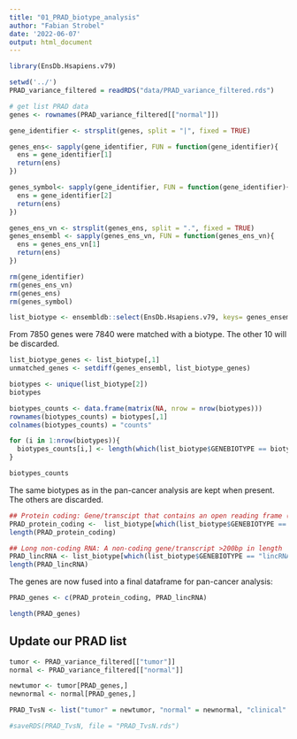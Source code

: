 ```yaml
---
title: "01_PRAD_biotype_analysis"
author: "Fabian Strobel"
date: '2022-06-07'
output: html_document
---
```


```r
library(EnsDb.Hsapiens.v79)
```


```r
setwd('../')
PRAD_variance_filtered = readRDS("data/PRAD_variance_filtered.rds")
```

```r
# get list PRAD data
genes <- rownames(PRAD_variance_filtered[["normal"]])
```

```r
gene_identifier <- strsplit(genes, split = "|", fixed = TRUE)

genes_ens<- sapply(gene_identifier, FUN = function(gene_identifier){
  ens = gene_identifier[1]
  return(ens)
})

genes_symbol<- sapply(gene_identifier, FUN = function(gene_identifier){
  ens = gene_identifier[2]
  return(ens)
})
```

```r
genes_ens_vn <- strsplit(genes_ens, split = ".", fixed = TRUE)
genes_ensembl <- sapply(genes_ens_vn, FUN = function(genes_ens_vn){
  ens = genes_ens_vn[1]
  return(ens)
})
```

```r
rm(gene_identifier)
rm(genes_ens_vn)
rm(genes_ens)
rm(genes_symbol)
```

```r
list_biotype <- ensembldb::select(EnsDb.Hsapiens.v79, keys= genes_ensembl, keytype = "GENEID", columns = c("GENEBIOTYPE"))
```
From 7850 genes were 7840 were matched with a biotype. The other 10 will be discarded.

```r
list_biotype_genes <- list_biotype[,1]
unmatched_genes <- setdiff(genes_ensembl, list_biotype_genes)
```

```r
biotypes <- unique(list_biotype[2])
biotypes

biotypes_counts <- data.frame(matrix(NA, nrow = nrow(biotypes)))
rownames(biotypes_counts) = biotypes[,1]
colnames(biotypes_counts) = "counts"

for (i in 1:nrow(biotypes)){
  biotypes_counts[i,] <- length(which(list_biotype$GENEBIOTYPE == biotypes[i,]))
}

biotypes_counts
```

The same biotypes as in the pan-cancer analysis are kept when present. The others are discarded.
```r
## Protein coding: Gene/transcipt that contains an open reading frame (ORF)
PRAD_protein_coding <-  list_biotype[which(list_biotype$GENEBIOTYPE == "protein_coding"), 1]
length(PRAD_protein_coding)

## Long non-coding RNA: A non-coding gene/transcript >200bp in length
PRAD_lincRNA <- list_biotype[which(list_biotype$GENEBIOTYPE == "lincRNA"), 1]
length(PRAD_lincRNA)
```

The genes are now fused into a final dataframe for pan-cancer analysis:
```r
PRAD_genes <- c(PRAD_protein_coding, PRAD_lincRNA)

length(PRAD_genes)
```

## Update our PRAD list
```r
tumor <- PRAD_variance_filtered[["tumor"]]
normal <- PRAD_variance_filtered[["normal"]]

newtumor <- tumor[PRAD_genes,]
newnormal <- normal[PRAD_genes,]

PRAD_TvsN <- list("tumor" = newtumor, "normal" = newnormal, "clinical" = PRAD_variance_filtered[["clinical"]])
```

```r
#saveRDS(PRAD_TvsN, file = "PRAD_TvsN.rds")
```

